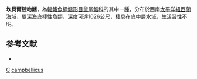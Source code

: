 {{Speciesbox
| taxon = Coelorinchus campbellicus
| status = NE
| status_system = iucn3.1
| trend = unknow
| binomial_authority = [[McCann|McCann]] & [[McKnight|McKnight]], 1980
| synonyms = *''Coelorhynchus campbellicus'', McCann & McKnight, 1980
}}
'''坎貝爾腔吻鱈'''，為[[輻鰭魚綱|輻鰭魚綱]][[鱈形目|鱈形目]][[鼠尾鱈科|鼠尾鱈科]]的其中一[[種|種]]，分布於西南[[太平洋|太平洋]][[紐西蘭|紐西蘭]]海域，屬深海底棲性魚類，深度可達1026公尺，棲息在底中層水域，生活習性不明。

==参考文献==
*{{FishBase_species|genus=Coelorinchus|species=campbellicus|year=2015|month=11}}

{{taxonbar}}
[[Category:1980年描述的鱼类|C]]
[[Category:腔吻鱈屬|campbellicus]]